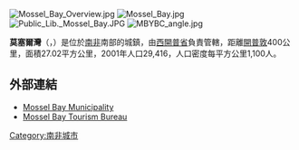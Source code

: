 [[Image:Mossel_Bay_Overview.jpg|right]]
[[Image:Mossel_Bay.jpg|thumb]]
[[Image:Public_Lib._Mossel_Bay.JPG|thumb]]
[[Image:MBYBC_angle.jpg|thumb]]

'''莫塞爾灣'''（{{lang-af|Mosselbaai}}，{{lang-en|Mossel Bay}}）是位於[[南非|南非]]南部的城鎮，由[[西開普省|西開普省]]負責管轄，距離[[開普敦|開普敦]]400公里，面積27.02平方公里，2001年人口29,416，人口密度每平方公里1,100人。

==外部連結==
*[https://web.archive.org/web/20070904230535/http://www.mosselbaymun.co.za/ Mossel Bay Municipality]
*[http://www.visitmosselbay.co.za/ Mossel Bay Tourism Bureau] {{Wayback|url=http://www.visitmosselbay.co.za/ |date=20111117023038 }}

{{SouthAfrica-geo-stub}}
[[Category:南非城市|Category:南非城市]]